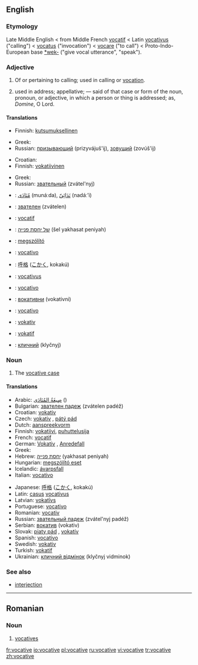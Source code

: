 ==English==

===Etymology===
Late Middle English < from Middle French [[vocatif]] < Latin [[vocativus]] ("calling") < [[vocatus]] ("invocation") < [[vocare]] ("to call") < Proto-Indo-European base [[*wek-]] ("give vocal utterance", "speak").

===Adjective===
{{en-adj}}

# Of or pertaining to calling; used in calling or [[vocation]].
# {{grammar}} used in address; appellative; — said of that case or form of the noun, pronoun, or adjective, in which a person or thing is addressed; as, ''Domine'', O Lord.

====Translations====
{{trans-top|of or pertaining to calling}}
*Finnish: [[kutsumuksellinen]]
{{trans-mid}}
*Greek: {{t|el|κλητικός||tr=klitikós}}
*Russian: [[призывающий]] (prizyvájuš'ij), [[зовущий]] (zovúš'ij)
{{trans-bottom}}

{{trans-top|grammar: used in address}}
*Croatian: {{t|hr|vokativan}}
*Finnish: [[vokatiivinen]]
{{trans-mid}}
*Greek: {{t|el|κλητικός||tr=klitikós}}
*Russian: [[звательный]] (zvátel'nyj)
{{trans-bottom}}

{{checktrans}}
{{trans-top|Translations to be categorised}}
*{{ttbc|Arabic}}: [[منادى|مُنَادَى]] (munáːda), [[ندائي|نَدَائِيّ]] (nadáː’i)
*{{ttbc|Bulgarian}}: [[звателен]] (zvátelen)
*{{ttbc|French}}: [[vocatif]]
*{{ttbc|Hebrew}}: [[של יחסת פנייה]] (šel yakhasat peniyah) {{f}}
*{{ttbc|Hungarian}}: [[megszólító]]
*{{ttbc|Italian}}: [[vocativo]]
*{{ttbc|Japanese}}: [[呼格]] ([[こかく]], kokakú)
{{trans-mid}}
*{{ttbc|Latin}}: [[vocativus]]
*{{ttbc|Portuguese}}: [[vocativo]]
*{{ttbc|Serbian}}: [[вокативни]] (vokativni)
*{{ttbc|Spanish}}: [[vocativo]]
*{{ttbc|Swedish}}: [[vokativ]]
*{{ttbc|Turkish}}: [[vokatif]]
*{{ttbc|Ukrainian}}: [[кличний]] (klyčnyj)
{{trans-bottom}}

===Noun===
{{en-noun}}

# {{grammar}} The [[vocative case]]

====Translations====
{{trans-top|grammatical case}}
*Arabic: [[صيغة المنادى|صِيغَةُ المُنَادَى]] ({{IPA|ʂíːɣatu l-munáːda}}) {{f}}
*Bulgarian: [[звателен падеж]] (zvátelen padéž) {{m}}
*Croatian: [[vokativ]] {{m}}
*Czech: [[vokativ]] {{m}}, [[pátý pád]] {{m}}
*Dutch: [[aanspreekvorm]] {{m}}
*Finnish: [[vokatiivi]], [[puhuttelusija]]
*French: [[vocatif]] {{m}}
*German: [[Vokativ]] {{m}}, [[Anredefall]] {{m}}
*Greek: {{t|el|κλητική|f|tr=klitikí}}
*Hebrew: [[יחסת פנייה]] (yakhasat peniyah) {{f}}
*Hungarian: [[megszólító eset]]
*Icelandic: [[ávarpsfall]] {{n}}
*Italian: [[vocativo]] {{m}}
{{trans-mid}}
*Japanese: [[呼格]] ([[こかく]], kokakú)
*Latin: [[casus]] [[vocativus]] {{m}}
*Latvian: [[vokatīvs]] {{m}}
*Portuguese: [[vocativo]] {{m}}
*Romanian: [[vocativ]] {{n}}
*Russian: [[звательный падеж]] (zvátel'nyj padéž) {{m}}
*Serbian: [[вокатив]] (vokativ) {{m}}
*Slovak: [[piaty pád]] {{m}}, [[vokatív]] {{m}}
*Spanish: [[vocativo]] {{m}}
*Swedish: [[vokativ]]
*Turkish: [[vokatif]]
*Ukrainian: [[кличний відмінок]] (klyčnyj vidminok) {{m}}
{{trans-bottom}}

===See also===
*[[interjection]]

----

==Romanian==

===Noun===
{{ro-pl|vocativ|gend=n}}

# [[vocatives]]

[[fr:vocative]]
[[io:vocative]]
[[pl:vocative]]
[[ru:vocative]]
[[vi:vocative]]
[[tr:vocative]]
[[zh:vocative]]